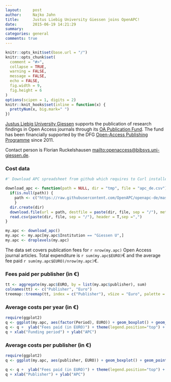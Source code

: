 ```yaml
---
layout:     post
author:		Najko Jahn
title:      Justus Liebig University Giessen joins OpenAPC!
date:       2015-06-19 14:21:29
summary:    
categories: general
comments: true
---
```


```r

knitr::opts_knit$set(base.url = "/")
knitr::opts_chunk$set(
  comment = "#>",
  collapse = TRUE,
  warning = FALSE, 
  message = FALSE,
  echo = FALSE,
  fig.width = 9,
  fig.height = 6
)
options(scipen = 1, digits = 2)
knitr::knit_hooks$set(inline = function(x) {
  prettyNum(x, big.mark=" ")
})
```

[Justus Liebig University Giessen](https://www.uni-giessen.de/cms/welcome?set_language=en) supports the publication of research findings in Open Access journals through its [OA Publication Fund](https://www.uni-giessen.de/ub/en/digitales-publizieren-en/openaccess-en/oafonds-en?set_language=en). The fund has been financially supported by the DFG [Open-Access Publishing Programme](http://www.dfg.de/en/research_funding/programmes/infrastructure/lis/funding_opportunities/open_access_publishing/index.html) since 2011.

Contact person is Florian Ruckelshausen <mailto:openaccess@bibsys.uni-giessen.de>.

### Cost data

```r
#' Download APC spreadsheet from github which requires to Curl installed

download_apc <- function(path = NULL, dir = "tmp", file = "apc_de.csv"){
  if(is.null(path)) {
    path <- c("https://raw.githubusercontent.com/OpenAPC/openapc-de/master/data/apc_de.csv")
    } 
  dir.create(dir) 
  download.file(url = path, destfile = paste(dir, file, sep = "/"), method = "curl")
  read.csv(paste(dir, file, sep = "/"), header = T,sep =",")
}

my.apc <- download_apc()
my.apc <- my.apc[my.apc$Institution == "Giessen U",]
my.apc <- droplevels(my.apc)
```

The data set covers publication fees for `r nrow(my.apc)` Open Access journal articles. Total expenditure is `r sum(my.apc$EURO)`€ and the average fee paid `r sum(my.apc$EURO)/nrow(my.apc)`€.

### Fees paid per publisher (in €)

```r
tt <- aggregate(my.apc$EURO, by = list(my.apc$publisher), sum)
colnames(tt) <- c("Publisher", "Euro")
treemap::treemap(tt, index = c("Publisher"), vSize = "Euro", palette = "Paired")
```

###  Average costs per year (in €)

```r
require(ggplot2)
q <- ggplot(my.apc, aes(factor(Period), EURO)) + geom_boxplot() + geom_point(alpha = 8/10, size = 2,aes(colour =is_hybrid)) + scale_colour_manual(values = c("#000A02", "#DC4E00"))
q <- q +  ylab("Fees paid (in EURO)") + theme(legend.position="top") + theme_bw(base_size = 18)
q + xlab("Funding period") + ylab("APC")
```

###  Average costs per publisher (in €)

```r
require(ggplot2)
q <- ggplot(my.apc, aes(publisher, EURO)) + geom_boxplot() + geom_point(alpha = 8/10, size = 2,aes(colour =is_hybrid)) + scale_colour_manual(values = c("#000A02", "#DC4E00"))

q <- q +  ylab("Fees paid (in EURO)") + theme(legend.position="top") + theme_bw(base_size = 9) + coord_flip()
q + xlab("Publisher") + ylab("APC")
```
